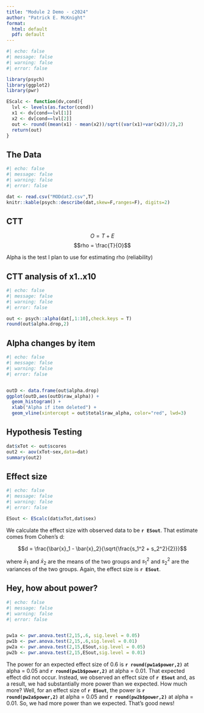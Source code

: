 ```yaml
---
title: "Module 2 Demo - c2024"
author: "Patrick E. McKnight"
format: 
  html: default
  pdf: default
---
```


```r
#| echo: false
#| message: false
#| warning: false
#| error: false

library(psych)
library(ggplot2)
library(pwr)

EScalc <- function(dv,cond){
  lvl <- levels(as.factor(cond))
  x1 <- dv[cond==lvl[1]]
  x2 <- dv[cond==lvl[2]]
  out <- round((mean(x1) - mean(x2))/sqrt((var(x1)+var(x2))/2),2)
  return(out)
}

```

## The Data

```r
#| echo: false
#| message: false
#| warning: false
#| error: false

dat <- read.csv("MODdat2.csv",T)
knitr::kable(psych::describe(dat,skew=F,ranges=F), digits=2)
```

## CTT

$$O = T + E$$ $$rho = \frac{T}{O}$$

Alpha is the test I plan to use for estimating rho (reliability)

## CTT analysis of x1..x10

```r
#| echo: false
#| message: false
#| warning: false
#| error: false

out <- psych::alpha(dat[,1:10],check.keys = T)
round(out$alpha.drop,2)
```

## Alpha changes by item

```r
#| echo: false
#| message: false
#| warning: false
#| error: false


outD <- data.frame(out$alpha.drop)
ggplot(outD,aes(outD$raw_alpha)) + 
  geom_histogram() + 
  xlab("Alpha if item deleted") + 
  geom_vline(xintercept = out$total$raw_alpha, color="red", lwd=3)
```

## Hypothesis Testing

```r
dat$xTot <- out$scores
out2 <- aov(xTot~sex,data=dat)
summary(out2)
```

## Effect size

```r
#| echo: false
#| message: false
#| warning: false
#| error: false

ESout <- EScalc(dat$xTot,dat$sex)
```

We calculate the effect size with observed data to be **`r ESout`**. That estimate comes from Cohen's d:

$$d = \frac{\bar{x}_1 - \bar{x}_2}{\sqrt{\frac{s_1^2 + s_2^2}{2}}}$$

where $\bar{x}_1$ and $\bar{x}_2$ are the means of the two groups and $s_1^2$ and $s_2^2$ are the variances of the two groups. Again, the effect size is **`r ESout`**.

## Hey, how about power?

```r
#| echo: false
#| message: false
#| warning: false
#| error: false


pw1a <- pwr.anova.test(2,15,.6, sig.level = 0.05)
pw1b <- pwr.anova.test(2,15,.6,sig.level = 0.01)
pw2a <- pwr.anova.test(2,15,ESout,sig.level = 0.05)
pw2b <- pwr.anova.test(2,15,ESout,sig.level = 0.01)
```

The power for an expected effect size of 0.6 is **`r round(pw1a$power,2)`** at alpha = 0.05 and **`r round(pw1b$power,2)`** at alpha = 0.01. That expected effect did not occur. Instead, we observed an effect size of **`r ESout`** and, as a result, we had substantially more power than we expected. How much more? Well, for an effect size of **`r ESout`**, the power is **`r round(pw2a$power,2)`** at alpha = 0.05 and **`r round(pw2b$power,2)`** at alpha = 0.01. So, we had more power than we expected. That's good news!
